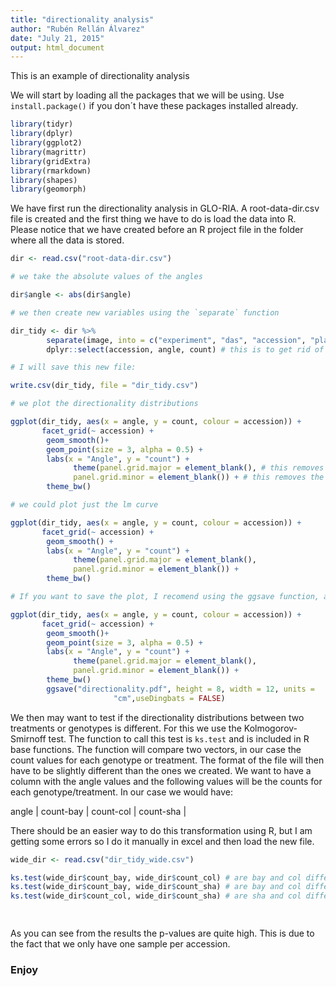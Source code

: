 ```yaml
---
title: "directionality analysis"
author: "Rubén Rellán Álvarez"
date: "July 21, 2015"
output: html_document
---
```




This is an example of directionality analysis

We will start by loading all the packages that we will be using. Use `install.package()` if you don´t have these packages installed already.

```r
library(tidyr)
library(dplyr)
library(ggplot2)
library(magrittr)
library(gridExtra)
library(rmarkdown)
library(shapes)
library(geomorph)

```

We have first run the directionality analysis in GLO-RIA. A root-data-dir.csv file is created and the first thing we have to do is load the data into R. Please notice that we have created before an R project file in the folder where all the data is stored.


```r
dir <- read.csv("root-data-dir.csv")

# we take the absolute values of the angles

dir$angle <- abs(dir$angle)

# we then create new variables using the `separate` function

dir_tidy <- dir %>%
        separate(image, into = c("experiment", "das", "accession", "plant", "aq"), sep = "-") %>%
        dplyr::select(accession, angle, count) # this is to get rid of the extra variables

# I will save this new file:

write.csv(dir_tidy, file = "dir_tidy.csv")

# we plot the directionality distributions

ggplot(dir_tidy, aes(x = angle, y = count, colour = accession)) +
       facet_grid(~ accession) +
        geom_smooth()+
        geom_point(size = 3, alpha = 0.5) +
        labs(x = "Angle", y = "count") +
              theme(panel.grid.major = element_blank(), # this removes the grid lines
              panel.grid.minor = element_blank()) + # this removes the grid lines
        theme_bw()

# we could plot just the lm curve

ggplot(dir_tidy, aes(x = angle, y = count, colour = accession)) +
       facet_grid(~ accession) +
        geom_smooth() +
        labs(x = "Angle", y = "count") +
              theme(panel.grid.major = element_blank(), 
              panel.grid.minor = element_blank()) +
        theme_bw()

# If you want to save the plot, I recomend using the ggsave function, and save it as a PDF.

ggplot(dir_tidy, aes(x = angle, y = count, colour = accession)) +
       facet_grid(~ accession) +
        geom_smooth()+
        geom_point(size = 3, alpha = 0.5) +
        labs(x = "Angle", y = "count") +
              theme(panel.grid.major = element_blank(), 
              panel.grid.minor = element_blank()) +
        theme_bw()
        ggsave("directionality.pdf", height = 8, width = 12, units = 
                       "cm",useDingbats = FALSE) 

```

We then may want to test if the directionality distributions between two treatments or genotypes is different. For this we use the Kolmogorov-Smirnoff test. The function to call this test is `ks.test` and is included in R base functions. The function will compare two vectors, in our case the count values for each genotype or treatment. The format of the file will then have to be slightly different than the ones we created. We want to have a column with the angle values and the following values will be the counts for each genotype/treatment. In our case we would have:

| angle | count-bay | count-col | count-sha |

There should be an easier way to do this transformation using R, but I am getting some errors so I do it manually in excel and then load the new file. 

```r
wide_dir <- read.csv("dir_tidy_wide.csv")

ks.test(wide_dir$count_bay, wide_dir$count_col) # are bay and col different?
ks.test(wide_dir$count_bay, wide_dir$count_sha) # are bay and col different?
ks.test(wide_dir$count_col, wide_dir$count_sha) # are sha and col different?

        
```

As you can see from the results the p-values are quite high. This is due to the fact that we only have one sample per accession.

### Enjoy
